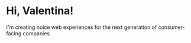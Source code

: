 # Hi, Valentina!

I'm creating noice web experiences for the next generation of consumer-facing companies
